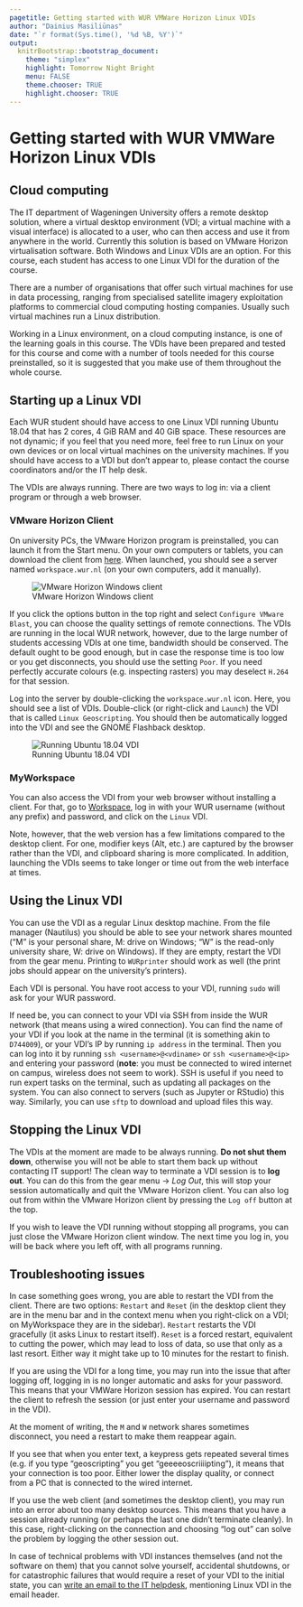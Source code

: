```yaml
---
pagetitle: Getting started with WUR VMWare Horizon Linux VDIs
author: "Dainius Masiliūnas"
date: "`r format(Sys.time(), '%d %B, %Y')`"
output:
  knitrBootstrap::bootstrap_document:
    theme: "simplex"
    highlight: Tomorrow Night Bright
    menu: FALSE
    theme.chooser: TRUE
    highlight.chooser: TRUE
---
```


# Getting started with WUR VMWare Horizon Linux VDIs

## Cloud computing

The IT department of Wageningen University offers a remote desktop solution, where a virtual desktop environment (VDI; a virtual machine with a visual interface) is allocated to a user, who can then access and use it from anywhere in the world. Currently this solution is based on VMware Horizon virtualisation software. Both Windows and Linux VDIs are an option. For this course, each student has access to one Linux VDI for the duration of the course.

There are a number of organisations that offer such virtual machines for use in data processing, ranging from specialised satellite imagery exploitation platforms to commercial cloud computing hosting companies. Usually such virtual machines run a Linux distribution.

Working in a Linux environment, on a cloud computing instance, is one of the learning goals in this course. The VDIs have been prepared and tested for this course and come with a number of tools needed for this course preinstalled, so it is suggested that you make use of them throughout the whole course.

## Starting up a Linux VDI

Each WUR student should have access to one Linux VDI running Ubuntu 18.04 that has 2 cores, 4 GiB RAM and 40 GiB space. These resources are not dynamic; if you feel that you need more, feel free to run Linux on your own devices or on local virtual machines on the university machines. If you should have access to a VDI but don't appear to, please contact the course coordinators and/or the IT help desk.

The VDIs are always running. There are two ways to log in: via a client program or through a web browser.

### VMware Horizon Client

On university PCs, the VMware Horizon program is preinstalled, you can launch it from the Start menu. On your own computers or tablets, you can download the client from [here](https://www.vmware.com/go/viewclients).  When launched, you should see a server named `workspace.wur.nl` (on your own computers, add it manually).

![VMware Horizon Windows client](figs/vmware-horizon-config.png)

If you click the options button in the top right and select `Configure VMware Blast`, you can choose the quality settings of remote connections. The VDIs are running in the local WUR network, however, due to the large number of students accessing VDIs at one time, bandwidth should be conserved. The default ought to be good enough, but in case the response time is too low or you get disconnects, you should use the setting `Poor`. If you need perfectly accurate colours (e.g. inspecting rasters) you may deselect `H.264` for that session.

Log into the server by double-clicking the `workspace.wur.nl` icon. Here, you should see a list of VDIs. Double-click (or right-click and `Launch`) the VDI that is called `Linux Geoscripting`. You should then be automatically logged into the VDI and see the GNOME Flashback desktop.

![Running Ubuntu 18.04 VDI](figs/vmware-horizon-vdi.png)

### MyWorkspace

You can also access the VDI from your web browser without installing a client. For that, go to [Workspace](http://workspace.wur.nl), log in with your WUR username (without any prefix) and password, and click on the `Linux` VDI.

Note, however, that the web version has a few limitations compared to the desktop client. For one, modifier keys (Alt, etc.) are captured by the browser rather than the VDI, and clipboard sharing is more complicated. In addition, launching the VDIs seems to take longer or time out from the web interface at times.

## Using the Linux VDI

You can use the VDI as a regular Linux desktop machine. From the file manager (Nautilus) you should be able to see your network shares mounted ("M" is your personal share, M: drive on Windows; "W" is the read-only university share, W: drive on Windows). If they are empty, restart the VDI from the gear menu. Printing to `WURprinter` should work as well (the print jobs should appear on the university's printers).

Each VDI is personal. You have root access to your VDI, running `sudo` will ask for your WUR password.

If need be, you can connect to your VDI via SSH from inside the WUR network (that means using a wired connection). You can find the name of your VDI if you look at the name in the terminal (it is something akin to `D744009`), or your VDI's IP by running `ip address` in the terminal. Then you can log into it by running `ssh <username>@<vdiname>` or `ssh <username>@<ip>` and entering your password (**note**: you must be connected to wired internet on campus, wireless does not seem to work). SSH is useful if you need to run expert tasks on the terminal, such as updating all packages on the system. You can also connect to servers (such as Jupyter or RStudio) this way. Similarly, you can use `sftp` to download and upload files this way.

## Stopping the Linux VDI

The VDIs at the moment are made to be always running. **Do not shut them down**, otherwise you will not be able to start them back up without contacting IT support! The clean way to terminate a VDI session is to **log out**. You can do this from the gear menu → *Log Out*, this will stop your session automatically and quit the VMware Horizon client. You can also log out from within the VMware Horizon client by pressing the `Log off` button at the top.

If you wish to leave the VDI running without stopping all programs, you can just close the VMware Horizon client window. The next time you log in, you will be back where you left off, with all programs running.

## Troubleshooting issues

In case something goes wrong, you are able to restart the VDI from the client. There are two options: `Restart` and `Reset` (in the desktop client they are in the menu bar and in the context menu when you right-click on a VDI; on MyWorkspace they are in the sidebar). `Restart` restarts the VDI gracefully (it asks Linux to restart itself). `Reset` is a forced restart, equivalent to cutting the power, which may lead to loss of data, so use that only as a last resort. Either way it might take up to 10 minutes for the restart to finish.

If you are using the VDI for a long time, you may run into the issue that after logging off, logging in is no longer automatic and asks for your password. This means that your VMWare Horizon session has expired. You can restart the client to refresh the session (or just enter your username and password in the VDI).

At the moment of writing, the `M` and `W` network shares sometimes disconnect, you need a restart to make them reappear again.

If you see that when you enter text, a keypress gets repeated several times (e.g. if you type "geoscripting" you get "geeeeoscriiiipting"), it means that your connection is too poor. Either lower the display quality, or connect from a PC that is connected to the wired internet.

If you use the web client (and sometimes the desktop client), you may run into an error about too many desktop sources. This means that you have a session already running (or perhaps the last one didn't terminate cleanly). In this case, right-clicking on the connection and choosing "log out" can solve the problem by logging the other session out.

In case of technical problems with VDI instances themselves (and not the software on them) that you cannot solve yourself, accidental shutdowns, or for catastrophic failures that would require a reset of your VDI to the initial state, you can [write an email to the IT helpdesk](http://www.wur.nl/en/Education-Programmes/Current-Students/ICT-related-questions.htm), mentioning Linux VDI in the email header.

